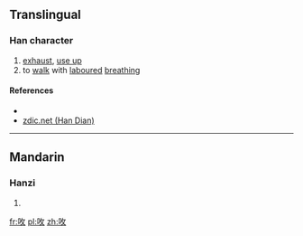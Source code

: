 ==Translingual==

===Han character===
{{Han char|rn=30|rad=口|as=04|sn=7|four=|canj=口人大 (ROK)|ids=⿰[[口]][[攵]]}}

# [[exhaust]], [[use up]]
# to [[walk]] with [[labour]]ed [[breathing]]

====References====
* {{Han ref|kx=0181.191|hdz=10590.031|uh=545A|ud=21594}}
*[http://www.zdic.net/z/16/js/545A.htm zdic.net (Han Dian)]

----

==Mandarin==

===Hanzi===
{{cmn-hanzi|pin= ([[huá]]) [[hua2]], ([[qì]]) [[qi4]]|wg=hua<sup>2</sup>, ch'i<sup>4</sup>}}

# {{defn|lang=cmn|sort=口04}}

[[fr:呚]]
[[pl:呚]]
[[zh:呚]]